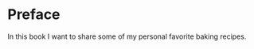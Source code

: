 # Preface {.unnumbered}

In this book I want to share some of my personal favorite baking recipes. 
